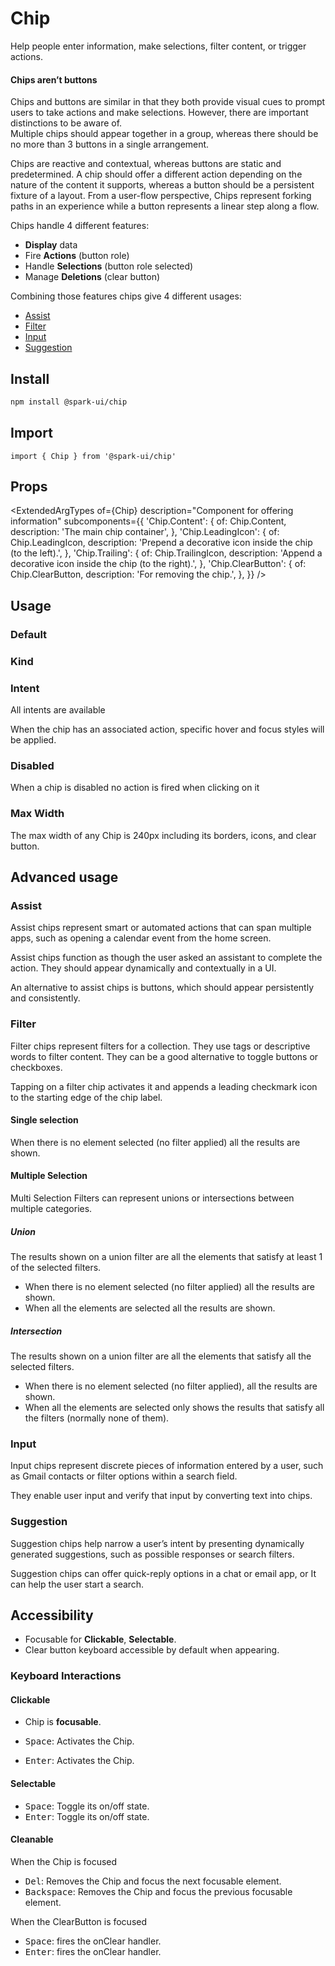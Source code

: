 


<Meta of={stories} />

# Chip

Help people enter information, make selections, filter content, or trigger actions.

#### Chips aren’t buttons

<Callout kind="warning">
  Chips and buttons are similar in that they both provide visual cues to prompt users to take
  actions and make selections. However, there are important distinctions to be aware of.
</Callout>
<br />
<Callout kind="warning">
  Multiple chips should appear together in a group, whereas there should be no more than 3 buttons
  in a single arrangement.
</Callout>

Chips are reactive and contextual, whereas buttons are static and predetermined.
A chip should offer a different action depending on the nature of the content it supports,
whereas a button should be a persistent fixture of a layout.
From a user-flow perspective,
Chips represent forking paths in an experience while a button represents a linear step along a flow.

Chips handle 4 different features:

- **Display** data
- Fire **Actions** (button role)
- Handle **Selections** (button role selected)
- Manage **Deletions** (clear button)

Combining those features chips give 4 different usages:

- [Assist](#assist)
- [Filter](#filter)
- [Input](#input)
- [Suggestion](#suggestion)

## Install

```sh
npm install @spark-ui/chip
```

## Import

```tsx
import { Chip } from '@spark-ui/chip'
```

## Props

<ExtendedArgTypes
  of={Chip}
  description="Component for offering information"
  subcomponents={{
    'Chip.Content': {
      of: Chip.Content,
      description: 'The main chip container',
    },
    'Chip.LeadingIcon': {
      of: Chip.LeadingIcon,
      description: 'Prepend a decorative icon inside the chip (to the left).',
    },
    'Chip.Trailing': {
      of: Chip.TrailingIcon,
      description: 'Append a decorative icon inside the chip (to the right).',
    },
    'Chip.ClearButton': {
      of: Chip.ClearButton,
      description: 'For removing the chip.',
    },
  }}
/>

## Usage

### Default

<Canvas of={stories.Default} />

### Kind

<Canvas of={stories.Kind} />

### Intent

All intents are available

<Canvas of={stories.DefaultIntent} />

When the chip has an associated action, specific hover and focus styles will be applied.

<Canvas of={stories.ActionIntent} />

### Disabled

When a chip is disabled no action is fired when clicking on it

<Canvas of={stories.Disabled} />

### Max Width

The max width of any Chip is 240px including its borders, icons, and clear button.

<Canvas of={stories.MaxWidth} />

## Advanced usage

### Assist

Assist chips represent smart or automated actions that can span multiple apps,
such as opening a calendar event from the home screen.

Assist chips function as though the user asked an assistant to complete the action.
They should appear dynamically and contextually in a UI.

An alternative to assist chips is buttons, which should appear persistently and consistently.

<Canvas of={stories.AssistEvent} />

### Filter

Filter chips represent filters for a collection.
They use tags or descriptive words to filter content.
They can be a good alternative to toggle buttons or checkboxes.

Tapping on a filter chip activates it and appends a leading checkmark icon to the starting edge of the chip label.

#### Single selection

<Canvas of={stories.SingleSelectionFilter} />

When there is no element selected (no filter applied) all the results are shown.

#### Multiple Selection

Multi Selection Filters can represent unions or intersections between multiple categories.

##### Union

The results shown on a union filter are all the elements that satisfy at least 1 of the selected filters.

<Canvas of={stories.UnionFilter} />

- When there is no element selected (no filter applied) all the results are shown.
- When all the elements are selected all the results are shown.

##### Intersection

The results shown on a union filter are all the elements that satisfy all the selected filters.

<Canvas of={stories.IntersectionFilter} />

- When there is no element selected (no filter applied), all the results are shown.
- When all the elements are selected only shows the results that
  satisfy all the filters (normally none of them).

### Input

Input chips represent discrete pieces of information entered by a user, such as Gmail contacts or filter options within a search field.

They enable user input and verify that input by converting text into chips.

<Canvas of={stories.Input} />

### Suggestion

Suggestion chips help narrow a user’s intent by presenting dynamically generated suggestions, such as possible responses or search filters.

<Canvas of={stories.Suggestion} />

Suggestion chips can offer quick-reply options in a chat or email app, or It can help the user start a search.

## Accessibility

- Focusable for **Clickable**, **Selectable**.
- Clear button keyboard accessible by default when appearing.

### Keyboard Interactions

#### Clickable

- Chip is **focusable**.

- <Kbd>Space</Kbd>: Activates the Chip.
- <Kbd>Enter</Kbd>: Activates the Chip.

#### Selectable

- <Kbd>Space</Kbd>: Toggle its on/off state.
- <Kbd>Enter</Kbd>: Toggle its on/off state.

#### Cleanable

When the Chip is focused

- <Kbd>Del</Kbd>: Removes the Chip and focus the next focusable element.
- <Kbd>Backspace</Kbd>: Removes the Chip and focus the previous focusable element.

When the ClearButton is focused

- <Kbd>Space</Kbd>: fires the onClear handler.
- <Kbd>Enter</Kbd>: fires the onClear handler.
